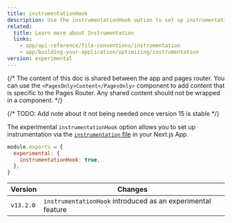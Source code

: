 ```yaml
---
title: instrumentationHook
description: Use the instrumentationHook option to set up instrumentation in your Next.js App.
related:
  title: Learn more about Instrumentation
  links:
    - app/api-reference/file-conventions/instrumentation
    - app/building-your-application/optimizing/instrumentation
version: experimental
---
```


{/* The content of this doc is shared between the app and pages router. You can use the `<PagesOnly>Content</PagesOnly>` component to add content that is specific to the Pages Router. Any shared content should not be wrapped in a component. */}

{/* TODO: Add note about it not being needed once version 15 is stable */}

The experimental `instrumentationHook` option allows you to set up instrumentation via the [`instrumentation` file](/docs/app/api-reference/file-conventions/instrumentation) in your Next.js App.

```js filename="next.config.js"
module.exports = {
  experimental: {
    instrumentationHook: true,
  },
}
```

| Version   | Changes                                                     |
| --------- | ----------------------------------------------------------- |
| `v13.2.0` | `instrumentationHook` introduced as an experimental feature |
